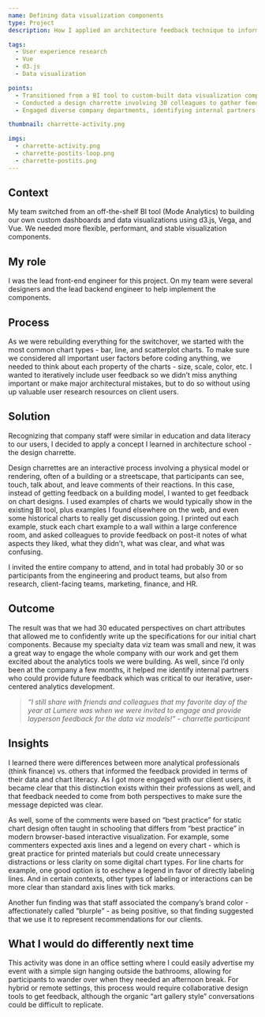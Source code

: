 ```yaml
---
name: Defining data visualization components
type: Project
description: How I applied an architecture feedback technique to inform strong UI design

tags:
  - User experience research
  - Vue
  - d3.js
  - Data visualization

points:
  - Transitioned from a BI tool to custom-built data visualization components for more flexibility and stability
  - Conducted a design charrette involving 30 colleagues to gather feedback on chart designs, leading to informed specifications for initial chart components
  - Engaged diverse company departments, identifying internal partners for future feedback and fostering enthusiasm for the new analytics tools

thumbnail: charrette-activity.png

imgs:
  - charrette-activity.png
  - charrette-postits-loop.png
  - charrette-postits.png
---
```


## Context

My team switched from an off-the-shelf BI tool (Mode Analytics) to building our own custom dashboards and data visualizations using d3.js, Vega, and Vue. We needed more flexible, performant, and stable visualization components.

## My role

I was the lead front-end engineer for this project. On my team were several designers and the lead backend engineer to help implement the components.

## Process

As we were rebuilding everything for the switchover, we started with the most common chart types - bar, line, and scatterplot charts. To make sure we considered all important user factors before coding anything, we needed to think about each property of the charts - size, scale, color, etc. I wanted to iteratively include user feedback so we didn’t miss anything important or make major architectural mistakes, but to do so without using up valuable user research resources on client users.

## Solution

Recognizing that company staff were similar in education and data literacy to our users, I decided to apply a concept I learned in architecture school - the design charrette.

Design charrettes are an interactive process involving a physical model or rendering, often of a building or a streetscape, that participants can see, touch, talk about, and leave comments of their reactions. In this case, instead of getting feedback on a building model, I wanted to get feedback on chart designs. I used examples of charts we would typically show in the existing BI tool, plus examples I found elsewhere on the web, and even some historical charts to really get discussion going. I printed out each example, stuck each chart example to a wall within a large conference room, and asked colleagues to provide feedback on post-it notes of what aspects they liked, what they didn’t, what was clear, and what was confusing.

I invited the entire company to attend, and in total had probably 30 or so participants from the engineering and product teams, but also from research, client-facing teams, marketing, finance, and HR.

## Outcome

The result was that we had 30 educated perspectives on chart attributes that allowed me to confidently write up the specifications for our initial chart components. Because my specialty data viz team was small and new, it was a great way to engage the whole company with our work and get them excited about the analytics tools we were building. As well, since I’d only been at the company a few months, it helped me identify internal partners who could provide future feedback which was critical to our iterative, user-centered analytics development.

<blockquote>
  <i>
    “I still share with friends and colleagues that my favorite day of the year at Lumere was when we were invited to engage and provide layperson feedback for the data viz models!” - charrette participant
  </i>
</blockquote>

## Insights

I learned there were differences between more analytical professionals (think finance) vs. others that informed the feedback provided in terms of their data and chart literacy. As I got more engaged with our client users, it became clear that this distinction exists within their professions as well, and that feedback needed to come from both perspectives to make sure the message depicted was clear.

As well, some of the comments were based on “best practice” for static chart design often taught in schooling that differs from “best practice” in modern browser-based interactive visualization. For example, some commenters expected axis lines and a legend on every chart - which is great practice for printed materials but could create unnecessary distractions or less clarity on some digital chart types. For line charts for example, one good option is to eschew a legend in favor of directly labeling lines. And in certain contexts, other types of labeling or interactions can be more clear than standard axis lines with tick marks.

Another fun finding was that staff associated the company’s brand color - affectionately called “blurple” - as being positive, so that finding suggested that we use it to represent recommendations for our clients.

## What I would do differently next time

This activity was done in an office setting where I could easily advertise my event with a simple sign hanging outside the bathrooms, allowing for participants to wander over when they needed an afternoon break. For hybrid or remote settings, this process would require collaborative design tools to get feedback, although the organic “art gallery style” conversations could be difficult to replicate.
